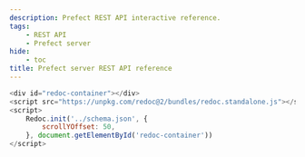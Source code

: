 ```yaml
---
description: Prefect REST API interactive reference.
tags:
    - REST API
    - Prefect server
hide:
    - toc
title: Prefect server REST API reference
---
```


```js script to add
<div id="redoc-container"></div>
<script src="https://unpkg.com/redoc@2/bundles/redoc.standalone.js"></script>
<script>
    Redoc.init('../schema.json', {
        scrollYOffset: 50,
    }, document.getElementById('redoc-container'))
</script>
```